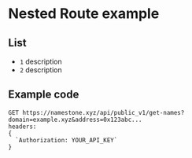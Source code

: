 # Nested Route example

## List

- `1` description
- `2` description

## Example code

```
GET https://namestone.xyz/api/public_v1/get-names?domain=example.xyz&address=0x123abc...
headers:
{
  `Authorization: YOUR_API_KEY`
}
```
